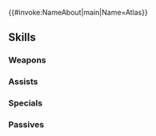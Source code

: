 {{#invoke:NameAbout|main|Name=Atlas}}{{HeroPage Tabs}}
{{Hero Infobox
|Name=Atlas
|Title=Forest Muscle
|WeaponType=Green Axe
|MoveType=Infantry
|Origin=Fire Emblem Echoes: Shadows of Valentia
|Gender=Male
|actorEN=Ben Pronsky
|actorJP=櫻井トオル
|artist=山田孝太郎
|randomStartTime=2022-08-19T07:00:00Z
|additionDate=July 19, 2022
|releaseDate=July 19, 2022
|poolDate=July 19, 2022
|poolRarities=3,4
|cv1=2
|cv2=300250
|TagID=アトラス
|InternalID=831
|Properties=
|description=A woodcutter from a Zofian mountain village. He accompanies Celica to repay a debt of gratitude he owes her. Appears in Fire Emblem Echoes: Shadows of Valentia.
}}
{{Stats Page
|Lv1HP=20|Lv1ATK=10|Lv1SPD=9|Lv1DEF=4|Lv1RES=3
|GRHP=60|GRATK=75|GRSPD=65|GRDEF=70|GRRES=55
}}
==Skills==
===Weapons===
{{Weapons Table
|weapon1=Iron Axe
|weapon1Default=1
|weapon1Unlock=1
|weapon2=Steel Axe
|weapon2Default=2
|weapon2Unlock=2
|weapon3=Stout Axe
|weapon3Default=4
|weapon3Unlock=3
|weapon4=Stout Axe+
|weapon4Default=5
|weapon4Unlock=5
}}
===Assists===
{{Assists Table}}
===Specials===
{{Specials Table
|special1=Daylight
|special1Default=4
|special1Unlock=3
|special2=Sol
|special2Unlock=4
}}
===Passives===
{{Passives Table
|passiveA1=Earth Boost 1
|passiveA2=Earth Boost 2
|passiveA3=Earth Boost 3
|passiveA1Unlock=1
|passiveA2Unlock=2
|passiveA3Unlock=4
|passiveC1=Threaten Atk 1
|passiveC2=Threat. Atk/Def 1
|passiveC3=Threat. Atk/Def 2
|passiveC1Unlock=3
|passiveC2Unlock=4
|passiveC3Unlock=5
}}
{{Heroes Navbox}}